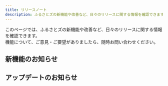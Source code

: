```yaml
---
title: リリースノート
description: ふるさとズの新機能や改善など、日々のリリースに関する情報を確認できます。
---
```


このページでは、ふるさとズの新機能や改善など、日々のリリースに関する情報を確認できます。  
機能について、ご意見・ご要望がありましたら、随時お問い合わせください。

## 新機能のお知らせ
<LinkCard title='2025-01-29｜請求対象の店舗が一覧で確認できるようになりました' description="請求対象の店舗が一覧で確認できるようになりました" href='./2025-01-29-02/' />
<LinkCard title='2025-01-29｜オンラインクーポン「金額自由入力」のメール送信状況が注文一覧で確認できるようになりました' description="オンラインクーポン「金額自由入力」のメール送信状況が注文一覧で確認できるようになりました" href='./2025-01-29-01/' />
<LinkCard title='2024-11-15｜請求書に計上する基準を「受取日」「寄附日」から選択が可能となりました' description="請求書に計上する基準を「受取日」「寄附日」から選択が可能となりました" href='./2024-11-15/' />
<LinkCard title='2024-11-11｜金額自由入力の返礼品に対して「最低利用金額」の設定が可能となりました' description="金額自由入力の返礼品に対して「最低利用金額」の設定が可能となりました" href='./2024-11-11/' />
<LinkCard title='2024-10-28｜店舗管理画面（オーナーアカウント限定）で、商品引渡処理のステータス変更が可能となりました' description="店舗管理画面（オーナーアカウント限定）で、商品引渡処理のステータス変更が可能となりました" href='./2024-10-28/' />
<LinkCard title='2024-08-30｜グループ画面から各店舗画面へログインできるようになりました' description="グループ画面から各店舗画面へログインできるようになりました" href='./2024-08-30-01/' />
<LinkCard title='2024-08-08｜返礼品申請機能を追加いたしました' description="返礼品申請機能を追加いたしました" href='./2024-08-08-02/' />
<LinkCard title='2024-08-08｜返礼品「金額自由入力」の料率設定が可能となりました' description="返礼品「金額自由入力」の料率設定が可能となりました" href='./2024-08-08-01/' />
<LinkCard title='2024-08-02｜お役立ちツールに新たにバナーを追加しました' description="お役立ちツールに新たにバナーを追加しました" href='./2024-08-02-02/' />
<LinkCard title='2024-08-02｜オンラインクーポン返礼品の機能をアップデートいたしました' description="オンラインクーポン返礼品の機能をアップデートいたしました" href='./2024-08-02-01/' />
<LinkCard title='2024-07-18｜返礼品情報がダウンロードできるようになりました' description="返礼品管理画面から登録している返礼品情報がダウンロード可能になりました。" href='./2024-07-18-02/' />
<LinkCard title='2024-07-18｜店舗デザインが4つのテンプレートから選べるようになりました' description="各店舗の登録・編集画面よりデザインを4つのテンプレートから選べるようになりました。" href='./2024-07-18-01/' />
<LinkCard title='今夏リリース｜オンラインクーポンに一括登録・自動送信機能が追加されます' description="今夏、オンラインクーポン機能がさらに使いやすくなります！" href='./2024summer-coupon-update/' />
<LinkCard title='2024-03-26｜個別の寄附の使い道を複数設定できるようになりました' description="返礼品個別の寄附の使い道を複数設定できるようになりました。" href='./2024-03-26-01/' />
<LinkCard title='2024-03-25｜IPアドレスによるアクセス制限ができるようになりました' description="自治体・店舗管理画面からIPアドレスによるアクセス制限の設定ができるようになりました。" href='./2024-03-25-01/' />

## アップデートのお知らせ
<LinkCard title=' 2025-02-10｜【新UIリリースしました】マイページ・お問い合わせフォーム・お知らせなど' description="【新UIリリースしました】マイページ・お問い合わせフォーム・お知らせなど" href='./2025-02-10/' />
<LinkCard title=' 2024-11-18｜【新UIリリースしました】マイページ・各返礼品詳細ページ・TOPページ・アンケードカードの実装' description="【新UIリリースしました】マイページ・各返礼品詳細ページ・TOPページ・アンケードカードの実装" href='./2024-11-18/' />
<LinkCard title=' 2024-10-17｜【新UIリリースしました】店舗型ふるさと納税®ふるさとズ（ログイン・登録画面／決済画面）' description="【新UIリリース日のお知らせ】店舗型ふるさと納税®ふるさとズ（ログイン・登録画面／決済画面）" href='./2024-10-17/' />
<LinkCard title=' 2024-10-10｜【新UIリリース日のお知らせ】店舗型ふるさと納税®ふるさとズ（ログイン・登録画面／決済画面）' description="【新UIリリース日のお知らせ】店舗型ふるさと納税®ふるさとズ（ログイン・登録画面／決済画面）" href='./2024-10-10/' />
<LinkCard title='2024-07-25｜ひとつのアカウントで自治体を越えた店舗の寄附状況が閲覧できるようになりました' description="アカウントのグループ設定をすることでひとつのアカウントで自治体を越えた店舗の寄附状況が閲覧できるようになりました。" href='./2024-07-25-01/' />
<LinkCard title='2024-07-10｜店舗スタッフ用アプリをアップデートしました' description="店舗スタッフ向けアプリをアップデートし、全ての寄附情報が参照できるようになりました。" href='./2024-07-10-01/' />

